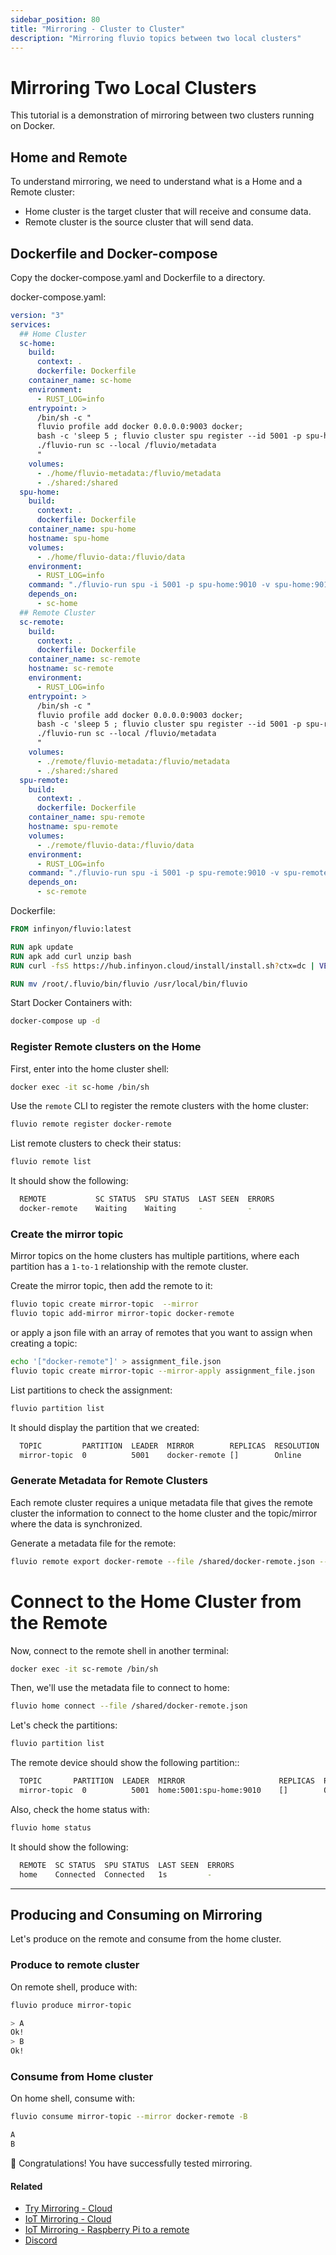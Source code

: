 ```yaml
---
sidebar_position: 80
title: "Mirroring - Cluster to Cluster"
description: "Mirroring fluvio topics between two local clusters"
---
```


# Mirroring Two Local Clusters

This tutorial is a demonstration of mirroring between two clusters running on Docker.

## Home and Remote

To understand mirroring, we need to understand what is a Home and a Remote cluster:

- Home cluster is the target cluster that will receive and consume data.
- Remote cluster is the source cluster that will send data.


## Dockerfile and Docker-compose

Copy the docker-compose.yaml and Dockerfile to a directory.

docker-compose.yaml:

```yaml
version: "3"
services:
  ## Home Cluster
  sc-home:
    build:
      context: .
      dockerfile: Dockerfile
    container_name: sc-home
    environment:
      - RUST_LOG=info
    entrypoint: >
      /bin/sh -c "
      fluvio profile add docker 0.0.0.0:9003 docker;
      bash -c 'sleep 5 ; fluvio cluster spu register --id 5001 -p spu-home:9010 --private-server spu-home:9011' &
      ./fluvio-run sc --local /fluvio/metadata
      "
    volumes:
      - ./home/fluvio-metadata:/fluvio/metadata
      - ./shared:/shared
  spu-home:
    build:
      context: .
      dockerfile: Dockerfile
    container_name: spu-home
    hostname: spu-home
    volumes:
      - ./home/fluvio-data:/fluvio/data
    environment:
      - RUST_LOG=info
    command: "./fluvio-run spu -i 5001 -p spu-home:9010 -v spu-home:9011 --sc-addr sc-home:9004 --log-base-dir /fluvio/data"
    depends_on:
      - sc-home
  ## Remote Cluster        
  sc-remote:
    build:
      context: .
      dockerfile: Dockerfile
    container_name: sc-remote
    hostname: sc-remote
    environment:
      - RUST_LOG=info
    entrypoint: >
      /bin/sh -c "
      fluvio profile add docker 0.0.0.0:9003 docker;
      bash -c 'sleep 5 ; fluvio cluster spu register --id 5001 -p spu-remote:9010 --private-server spu-remote:9011' &
      ./fluvio-run sc --local /fluvio/metadata
      "
    volumes:
      - ./remote/fluvio-metadata:/fluvio/metadata
      - ./shared:/shared
  spu-remote:
    build:
      context: .
      dockerfile: Dockerfile
    container_name: spu-remote
    hostname: spu-remote
    volumes:
      - ./remote/fluvio-data:/fluvio/data
    environment:
      - RUST_LOG=info
    command: "./fluvio-run spu -i 5001 -p spu-remote:9010 -v spu-remote:9011 --sc-addr sc-remote:9004 --log-base-dir /fluvio/data"
    depends_on:
      - sc-remote
```


Dockerfile:

```dockerfile
FROM infinyon/fluvio:latest

RUN apk update
RUN apk add curl unzip bash
RUN curl -fsS https://hub.infinyon.cloud/install/install.sh?ctx=dc | VERSION='latest' bash

RUN mv /root/.fluvio/bin/fluvio /usr/local/bin/fluvio
```


Start Docker Containers with:

```bash
docker-compose up -d
```

### Register Remote clusters on the Home

First, enter into the home cluster shell:

```bash
docker exec -it sc-home /bin/sh
```

Use the `remote` CLI to register the remote clusters with the home cluster:

```bash
fluvio remote register docker-remote
```

List remote clusters to check their status:


```bash
fluvio remote list
```

It should show the following:

```bash
  REMOTE           SC STATUS  SPU STATUS  LAST SEEN  ERRORS
  docker-remote    Waiting    Waiting     -          -
```


### Create the mirror topic

Mirror topics on the home clusters has multiple partitions, where each partition has a `1-to-1` relationship with the remote cluster.

Create the mirror topic, then add the remote to it:

```bash
fluvio topic create mirror-topic  --mirror
fluvio topic add-mirror mirror-topic docker-remote
```

or apply a json file with an array of remotes that you want to assign when creating a topic:

```bash
echo '["docker-remote"]' > assignment_file.json
fluvio topic create mirror-topic --mirror-apply assignment_file.json
```

List partitions to check the assignment:


```bash
fluvio partition list
```

It should display the partition that we created:

```bash
  TOPIC         PARTITION  LEADER  MIRROR        REPLICAS  RESOLUTION  SIZE  HW  LEO  LRS  FOLLOWER OFFSETS
  mirror-topic  0          5001    docker-remote []        Online      0 B   0   0    0    0                 []
```

### Generate Metadata for Remote Clusters

Each remote cluster requires a unique metadata file that gives the remote cluster the information to connect to the home cluster and the topic/mirror where the data is synchronized.

Generate a metadata file for the remote:

```bash
fluvio remote export docker-remote --file /shared/docker-remote.json --public-endpoint sc-home:9003
```

# Connect to the Home Cluster from the Remote

Now, connect to the remote shell in another terminal:


```bash
docker exec -it sc-remote /bin/sh
```

Then, we'll use the metadata file to connect to home:

```bash
fluvio home connect --file /shared/docker-remote.json
```

Let's check the partitions:


```bash
fluvio partition list
```

The remote device should show the following partition::

```bash
  TOPIC       PARTITION  LEADER  MIRROR                     REPLICAS  RESOLUTION  SIZE  HW  LEO  LRS  FOLLOWER OFFSETS
  mirror-topic  0          5001  home:5001:spu-home:9010    []        Online      0 B   0   0    0    0                 []
```


Also, check the home status with:


```bash
fluvio home status
```

It should show the following:

```bash
  REMOTE  SC STATUS  SPU STATUS  LAST SEEN  ERRORS
  home    Connected  Connected   1s         -
```

---

## Producing and Consuming on Mirroring

Let's produce on the remote and consume from the home cluster.

### Produce to remote cluster

On remote shell, produce with:


```bash
fluvio produce mirror-topic
```

```bash
> A
Ok!
> B
Ok!
```


### Consume from Home cluster 

On home shell, consume with:

```bash
fluvio consume mirror-topic --mirror docker-remote -B
```

```bash
A
B
```

🎉 Congratulations! You have successfully tested mirroring.


#### Related
* [Try Mirroring - Cloud]
* [IoT Mirroring - Cloud]
* [IoT Mirroring -  Raspberry Pi to a remote]
* [Discord]

[Discord]: https://discord.com/invite/bBG2dTz
[Try Mirroring - Cloud]: cloud/tutorials/try-mirroring-cloud.mdx
[IoT Mirroring - Cloud]: cloud/tutorials/iot-mirroring-cloud.mdx
[IoT Mirroring -  Raspberry Pi to a remote]: /fluvio/tutorials/mirroring-iot-local.mdx
